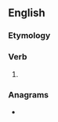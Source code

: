 ==English==

===Etymology===
{{suffix|en|honour|est|nocat=1}}

===Verb===
{{head|en|verb form}}

# {{en-archaic second-person singular of|honour|lang=en}}

===Anagrams===
* {{anagrams|en|a=ehnoorstu|tusheroon}}